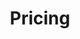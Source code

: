 ---
title: 'Pricing'
description: 'Everything there is to know about how and how much you are charged.'
icon: 'dollar-sign'
---